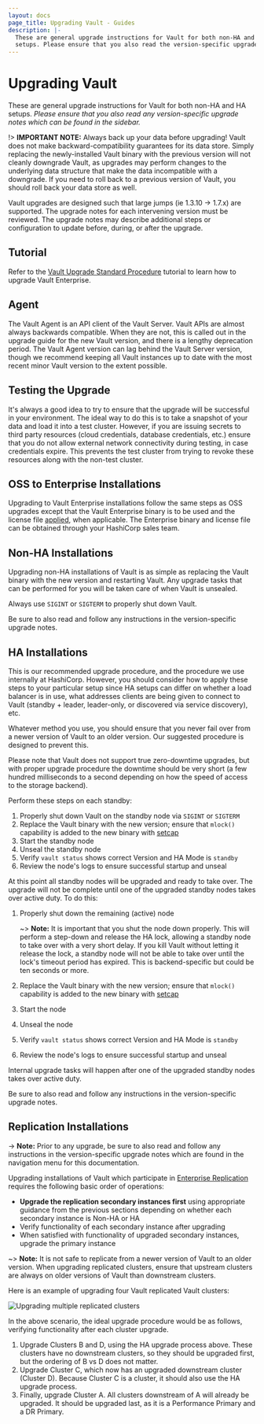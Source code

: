```yaml
---
layout: docs
page_title: Upgrading Vault - Guides
description: |-
  These are general upgrade instructions for Vault for both non-HA and HA
  setups. Please ensure that you also read the version-specific upgrade notes.
---
```


# Upgrading Vault

These are general upgrade instructions for Vault for both non-HA and HA setups.
_Please ensure that you also read any version-specific upgrade notes which can be
found in the sidebar._

!> **IMPORTANT NOTE:** Always back up your data before upgrading! Vault does not
make backward-compatibility guarantees for its data store. Simply replacing the
newly-installed Vault binary with the previous version will not cleanly
downgrade Vault, as upgrades may perform changes to the underlying data
structure that make the data incompatible with a downgrade. If you need to roll
back to a previous version of Vault, you should roll back your data store as
well.

Vault upgrades are designed such that large jumps (ie 1.3.10 -> 1.7.x) are
supported. The upgrade notes for each intervening version must be reviewed. The
upgrade notes may describe additional steps or configuration to update before,
during, or after the upgrade.

## Tutorial

Refer to the [Vault Upgrade Standard Procedure](https://learn.hashicorp.com/tutorials/vault/sop-upgrade)
tutorial to learn how to upgrade Vault Enterprise.

## Agent

The Vault Agent is an API client of the Vault Server. Vault APIs are almost
always backwards compatible. When they are not, this is called out in the
upgrade guide for the new Vault version, and there is a lengthy deprecation
period. The Vault Agent version can lag behind the Vault Server version, though
we recommend keeping all Vault instances up to date with the most recent minor Vault version
to the extent possible.

## Testing the Upgrade

It's always a good idea to try to ensure that the upgrade will be successful in
your environment. The ideal way to do this is to take a snapshot of your data
and load it into a test cluster. However, if you are issuing secrets to third
party resources (cloud credentials, database credentials, etc.) ensure that you
do not allow external network connectivity during testing, in case credentials
expire. This prevents the test cluster from trying to revoke these resources
along with the non-test cluster.

## OSS to Enterprise Installations

Upgrading to Vault Enterprise installations follow the same steps as OSS upgrades except that the Vault Enterprise binary is to be used and the license file [applied](/api-docs/system/license#install-license), when applicable. The Enterprise binary and license file can be obtained through your HashiCorp sales team.

## Non-HA Installations

Upgrading non-HA installations of Vault is as simple as replacing the Vault
binary with the new version and restarting Vault. Any upgrade tasks that can be
performed for you will be taken care of when Vault is unsealed.

Always use `SIGINT` or `SIGTERM` to properly shut down Vault.

Be sure to also read and follow any instructions in the version-specific
upgrade notes.

## HA Installations

This is our recommended upgrade procedure, and the procedure we use internally
at HashiCorp. However, you should consider how to apply these steps to your
particular setup since HA setups can differ on whether a load balancer is in
use, what addresses clients are being given to connect to Vault (standby +
leader, leader-only, or discovered via service discovery), etc.

Whatever method you use, you should ensure that you never fail over from a
newer version of Vault to an older version. Our suggested procedure is designed
to prevent this.

Please note that Vault does not support true zero-downtime upgrades, but with
proper upgrade procedure the downtime should be very short (a few hundred
milliseconds to a second depending on how the speed of access to the storage
backend).

Perform these steps on each standby:

1. Properly shut down Vault on the standby node via `SIGINT` or `SIGTERM`
2. Replace the Vault binary with the new version; ensure that `mlock()` capability is added to the new binary with [setcap](/docs/configuration#disable_mlock)
3. Start the standby node
4. Unseal the standby node
5. Verify `vault status` shows correct Version and HA Mode is `standby`
6. Review the node's logs to ensure successful startup and unseal

At this point all standby nodes will be upgraded and ready to take over. The
upgrade will not be complete until one of the upgraded standby nodes takes over
active duty. To do this:

1. Properly shut down the remaining (active) node

   ~> **Note:** It is important that you shut the node down properly.
   This will perform a step-down and release the HA lock, allowing a standby
   node to take over with a very short delay.
   If you kill Vault without letting it release the lock, a standby node will
   not be able to take over until the lock's timeout period has expired. This
   is backend-specific but could be ten seconds or more.

2. Replace the Vault binary with the new version; ensure that `mlock()` capability is added to the new binary with [setcap](/docs/configuration#disable_mlock)
3. Start the node
4. Unseal the node
5. Verify `vault status` shows correct Version and HA Mode is `standby`
6. Review the node's logs to ensure successful startup and unseal

Internal upgrade tasks will happen after one of the upgraded standby nodes
takes over active duty.

Be sure to also read and follow any instructions in the version-specific
upgrade notes.

## Replication Installations

-> **Note:** Prior to any upgrade, be sure to also read and follow any instructions in the version-specific
upgrade notes which are found in the navigation menu for this documentation.

Upgrading installations of Vault which participate in [Enterprise Replication](/docs/enterprise/replication) requires the following basic order of operations:

- **Upgrade the replication secondary instances first** using appropriate
  guidance from the previous sections depending on whether each secondary
  instance is Non-HA or HA
- Verify functionality of each secondary instance after upgrading
- When satisfied with functionality of upgraded secondary instances, upgrade
  the primary instance

~> **Note:** It is not safe to replicate from a newer version of Vault to an
older version. When upgrading replicated clusters, ensure that upstream clusters
are always on older versions of Vault than downstream clusters.

Here is an example of upgrading four Vault replicated Vault clusters:

![Upgrading multiple replicated clusters](/img/vault-replication-upgrade.png)

In the above scenario, the ideal upgrade procedure would be as follows,
verifying functionality after each cluster upgrade.

1. Upgrade Clusters B and D, using the HA upgrade process above. These clusters
   have no downstream clusters, so they should be upgraded first, but the
   ordering of B vs D does not matter.
2. Upgrade Cluster C, which now has an upgraded downstream cluster (Cluster D).
   Because Cluster C is a cluster, it should also use the HA upgrade process.
3. Finally, upgrade Cluster A. All clusters downstream of A will already be
   upgraded. It should be upgraded last, as it is a Performance Primary and a DR
   Primary.
